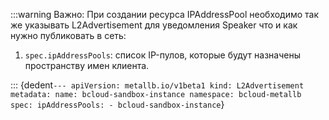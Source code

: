 
:::warning
Важно: При создании ресурса IPAddressPool необходимо так же указывать L2Advertisement для уведомления Speaker что и как нужно публиковать в сеть:

1. `spec.ipAddressPools`: список IP-пулов, которые будут назначены пространству имен клиента.

:::
<CodeBlock language="yaml">
  {dedent`
    ---
    apiVersion: metallb.io/v1beta1
    kind: L2Advertisement
    metadata:
      name: bcloud-sandbox-instance
      namespace: bcloud-metallb
    spec:
      ipAddressPools:
        - bcloud-sandbox-instance
  `}
</CodeBlock>
